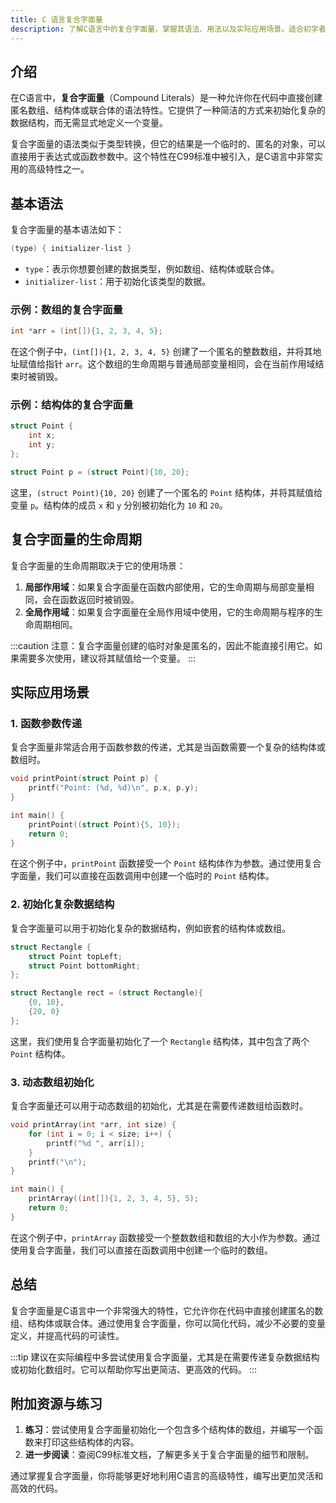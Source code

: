 ```yaml
---
title: C 语言复合字面量
description: 了解C语言中的复合字面量，掌握其语法、用法以及实际应用场景。适合初学者快速上手的高级特性。
---
```


## 介绍

在C语言中，**复合字面量**（Compound Literals）是一种允许你在代码中直接创建匿名数组、结构体或联合体的语法特性。它提供了一种简洁的方式来初始化复杂的数据结构，而无需显式地定义一个变量。

复合字面量的语法类似于类型转换，但它的结果是一个临时的、匿名的对象，可以直接用于表达式或函数参数中。这个特性在C99标准中被引入，是C语言中非常实用的高级特性之一。

## 基本语法

复合字面量的基本语法如下：

```c
(type) { initializer-list }
```

- `type`：表示你想要创建的数据类型，例如数组、结构体或联合体。
- `initializer-list`：用于初始化该类型的数据。

### 示例：数组的复合字面量

```c
int *arr = (int[]){1, 2, 3, 4, 5};
```

在这个例子中，`(int[]){1, 2, 3, 4, 5}` 创建了一个匿名的整数数组，并将其地址赋值给指针 `arr`。这个数组的生命周期与普通局部变量相同，会在当前作用域结束时被销毁。

### 示例：结构体的复合字面量

```c
struct Point {
    int x;
    int y;
};

struct Point p = (struct Point){10, 20};
```

这里，`(struct Point){10, 20}` 创建了一个匿名的 `Point` 结构体，并将其赋值给变量 `p`。结构体的成员 `x` 和 `y` 分别被初始化为 `10` 和 `20`。

## 复合字面量的生命周期

复合字面量的生命周期取决于它的使用场景：

1. **局部作用域**：如果复合字面量在函数内部使用，它的生命周期与局部变量相同，会在函数返回时被销毁。
2. **全局作用域**：如果复合字面量在全局作用域中使用，它的生命周期与程序的生命周期相同。

:::caution
注意：复合字面量创建的临时对象是匿名的，因此不能直接引用它。如果需要多次使用，建议将其赋值给一个变量。
:::

## 实际应用场景

### 1. 函数参数传递

复合字面量非常适合用于函数参数的传递，尤其是当函数需要一个复杂的结构体或数组时。

```c
void printPoint(struct Point p) {
    printf("Point: (%d, %d)\n", p.x, p.y);
}

int main() {
    printPoint((struct Point){5, 10});
    return 0;
}
```

在这个例子中，`printPoint` 函数接受一个 `Point` 结构体作为参数。通过使用复合字面量，我们可以直接在函数调用中创建一个临时的 `Point` 结构体。

### 2. 初始化复杂数据结构

复合字面量可以用于初始化复杂的数据结构，例如嵌套的结构体或数组。

```c
struct Rectangle {
    struct Point topLeft;
    struct Point bottomRight;
};

struct Rectangle rect = (struct Rectangle){
    {0, 10},
    {20, 0}
};
```

这里，我们使用复合字面量初始化了一个 `Rectangle` 结构体，其中包含了两个 `Point` 结构体。

### 3. 动态数组初始化

复合字面量还可以用于动态数组的初始化，尤其是在需要传递数组给函数时。

```c
void printArray(int *arr, int size) {
    for (int i = 0; i < size; i++) {
        printf("%d ", arr[i]);
    }
    printf("\n");
}

int main() {
    printArray((int[]){1, 2, 3, 4, 5}, 5);
    return 0;
}
```

在这个例子中，`printArray` 函数接受一个整数数组和数组的大小作为参数。通过使用复合字面量，我们可以直接在函数调用中创建一个临时的数组。

## 总结

复合字面量是C语言中一个非常强大的特性，它允许你在代码中直接创建匿名的数组、结构体或联合体。通过使用复合字面量，你可以简化代码，减少不必要的变量定义，并提高代码的可读性。

:::tip
建议在实际编程中多尝试使用复合字面量，尤其是在需要传递复杂数据结构或初始化数组时。它可以帮助你写出更简洁、更高效的代码。
:::

## 附加资源与练习

1. **练习**：尝试使用复合字面量初始化一个包含多个结构体的数组，并编写一个函数来打印这些结构体的内容。
2. **进一步阅读**：查阅C99标准文档，了解更多关于复合字面量的细节和限制。

通过掌握复合字面量，你将能够更好地利用C语言的高级特性，编写出更加灵活和高效的代码。